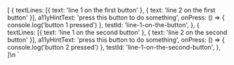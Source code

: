 

[
    {
        textLines: [{ text: 'line 1 on the first button' }, { text: 'line 2 on the first button' }],
        a11yHintText: 'press this button to do something',
        onPress: () => { console.log('button 1 pressed') },
        testId: 'line-1-on-the-button',
    },
    {
        textLines: [{ text: 'line 1 on the second button' }, { text: 'line 2 on the second button' }],
        a11yHintText: 'press this button to do something',
        onPress: () => { console.log('button 2 pressed') },
        testId: 'line-1-on-the-second-button',
    },
]\n
<DefaultList items={exampleList} />`


<ComponentTopInfo componentName="DefaultList" example={exampleString} codeString={DefaultListString} />